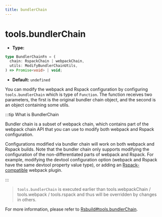 ```yaml
---
title: bundlerChain
---
```


# tools.bundlerChain

- **Type:**

```ts
type BundlerChainFn = (
  chain: RspackChain | webpackChain,
  utils: ModifyBundlerChainUtils,
) => Promise<void> | void;
```

- **Default:** `undefined`

You can modify the webpack and Rspack configuration by configuring `tools.bundlerChain` which is type of `Function`. The function receives two parameters, the first is the original bundler chain object, and the second is an object containing some utils.

:::tip What is BundlerChain

Bundler chain is a subset of webpack chain, which contains part of the webpack chain API that you can use to modify both webpack and Rspack configuration.

Configurations modified via bundler chain will work on both webpack and Rspack builds. Note that the bundler chain only supports modifying the configuration of the non-differentiated parts of webpack and Rspack. For example, modifying the devtool configuration option (webpack and Rspack have the same devtool property value type), or adding an [Rspack-compatible](https://rspack.rs/guide/compatibility/plugin) webpack plugin.

:::

> `tools.bundlerChain` is executed earlier than tools.webpackChain / tools.webpack / tools.rspack and thus will be overridden by changes in others.

For more information, please refer to [Rsbuild#tools.bundlerChain](https://rsbuild.rs/config/tools/bundler-chain).
